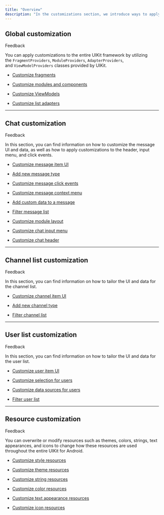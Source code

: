 ```yaml
---
title: "Overview"
description: "​In the customizations section, we introduce ways to apply customization across the entire Sendbird UIKit for Android, as well as specific customization options for individual screens."
---
```


## Global customization

[](https://sendbird.com/docs/chat/uikit/v3/android-view/customizations/overview-customizations#2-global-customization)

Feedback

You can apply customizations to the entire UIKit framework by utilizing the `FragmentProviders`, `ModuleProviders`, `AdapterProviders`, and `ViewModelProviders` classes provided by UIKit.​

* [Customize fragments](https://sendbird.com/docs/chat/uikit/v3/android-view/customizations/global-customization/fragments)

* [Customize modules and components](https://sendbird.com/docs/chat/uikit/v3/android-view/customizations/global-customization/modules-and-components)

* [Customize ViewModels](https://sendbird.com/docs/chat/uikit/v3/android-view/customizations/global-customization/viewmodels)

* [Customize list adapters](https://sendbird.com/docs/chat/uikit/v3/android-view/customizations/global-customization/list-adapters)

***

## Chat customization

[](https://sendbird.com/docs/chat/uikit/v3/android-view/customizations/overview-customizations#2-chat-customization)

Feedback

In this section, you can find information on how to customize the message UI and data, as well as how to apply customizations to the header, input menu, and click events.​

* [Customize message item UI](https://sendbird.com/docs/chat/uikit/v3/android-view/customizations/chat-customization/message-item-ui)

* [Add new message type](https://sendbird.com/docs/chat/uikit/v3/android-view/customizations/chat-customization/add-new-message-type)

* [Customize message click events](https://sendbird.com/docs/chat/uikit/v3/android-view/customizations/chat-customization/message-click-events)

* [Customize message context menu](https://sendbird.com/docs/chat/uikit/v3/android-view/customizations/chat-customization/message-context-menu)

* [Add custom data to a message](https://sendbird.com/docs/chat/uikit/v3/android-view/customizations/chat-customization/add-custom-data-to-message)

* [Filter message list](https://sendbird.com/docs/chat/uikit/v3/android-view/customizations/chat-customization/filter-message-list)

* [Customize module layout](https://sendbird.com/docs/chat/uikit/v3/android-view/customizations/chat-customization/module-layout)

* [Customize chat input menu](https://sendbird.com/docs/chat/uikit/v3/android-view/customizations/chat-customization/chat-input-menu)

* [Customize chat header](https://sendbird.com/docs/chat/uikit/v3/android-view/customizations/chat-customization/chat-header)​

***

## Channel list customization

[](https://sendbird.com/docs/chat/uikit/v3/android-view/customizations/overview-customizations#2-channel-list-customization)

Feedback

In this section, you can find information on how to tailor the UI and data for the channel list.​

* [Customize channel item UI](https://sendbird.com/docs/chat/uikit/v3/android-view/customizations/channel-list-customization/channel-item-ui)

* [Add new channel type](https://sendbird.com/docs/chat/uikit/v3/android-view/customizations/channel-list-customization/add-new-channel-type)

* [Filter channel list](https://sendbird.com/docs/chat/uikit/v3/android-view/customizations/channel-list-customization/filter-channel-list)​

***

## User list customization

[](https://sendbird.com/docs/chat/uikit/v3/android-view/customizations/overview-customizations#2-user-list-customization)

Feedback

In this section, you can find information on how to tailor the UI and data for the user list.​

* [Customize user item UI](https://sendbird.com/docs/chat/uikit/v3/android-view/customizations/user-list-customization/user-item-ui)

* [Customize selection for users](https://sendbird.com/docs/chat/uikit/v3/android-view/customizations/user-list-customization/user-selection)

* [Customize data sources for users](https://sendbird.com/docs/chat/uikit/v3/android-view/customizations/user-list-customization/user-data-sources)

* [Filter user list](https://sendbird.com/docs/chat/uikit/v3/android-view/customizations/user-list-customization/filter-user-list)

***

## Resource customization

[](https://sendbird.com/docs/chat/uikit/v3/android-view/customizations/overview-customizations#2-resource-customization)

Feedback

You can overwrite or modify resources such as themes, colors, strings, text appearances, and icons to change how these resources are used throughout the entire UIKit for Android.​

* [Customize style resources](https://sendbird.com/docs/chat/uikit/v3/android-view/customizations/resource-customization/style-resources)

* [Customize theme resources](https://sendbird.com/docs/chat/uikit/v3/android-view/customizations/resource-customization/theme-resources)

* [Customize string resources](https://sendbird.com/docs/chat/uikit/v3/android-view/customizations/resource-customization/string-resources)

* [Customize color resources](https://sendbird.com/docs/chat/uikit/v3/android-view/customizations/resource-customization/color-resources)

* [Customize text appearance resources](https://sendbird.com/docs/chat/uikit/v3/android-view/customizations/resource-customization/text-appearance-resources)

* [Customize icon resources](https://sendbird.com/docs/chat/uikit/v3/android-view/customizations/resource-customization/icon-resources)